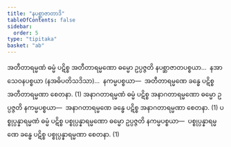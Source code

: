```yaml
---
title: "နပစ္ဆာဇာတာဒိ"
tableOfContents: false
sidebar:
  order: 5
type: "tipitaka"
basket: "ab"
---
```



<DynamicBreadcrumb />

<Division number="11">

<Paragraph number="2677">
အတီတာရမ္မဏံ ဓမ္မံ ပဋိစ္စ အတီတာရမ္မဏော ဓမ္မော ဥပ္ပဇ္ဇတိ နပစ္ဆာဇာတပစ္စယာ…  နအာသေဝနပစ္စယာ (နအဓိပတိသဒိသာ)…  နကမ္မပစ္စယာ—  အတီတာရမ္မဏေ ခန္ဓေ ပဋိစ္စ အတီတာရမ္မဏာ စေတနာ. (1)
</Paragraph>

<Paragraph number="2678">
အနာဂတာရမ္မဏံ ဓမ္မံ ပဋိစ္စ အနာဂတာရမ္မဏော ဓမ္မော ဥပ္ပဇ္ဇတိ နကမ္မပစ္စယာ—  အနာဂတာရမ္မဏေ ခန္ဓေ ပဋိစ္စ အနာဂတာရမ္မဏာ စေတနာ. (1)
</Paragraph>

<Paragraph number="2679">
ပစ္စုပ္ပန္နာရမ္မဏံ ဓမ္မံ ပဋိစ္စ ပစ္စုပ္ပန္နာရမ္မဏော ဓမ္မော ဥပ္ပဇ္ဇတိ နကမ္မပစ္စယာ—  ပစ္စုပ္ပန္နာရမ္မဏေ ခန္ဓေ ပဋိစ္စ ပစ္စုပ္ပန္နာရမ္မဏာ စေတနာ. (1)
</Paragraph>
</Division>
